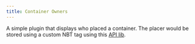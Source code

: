 ```yaml
---
title: Container Owners 
---
```


A simple plugin that displays who placed a container. The placer would be stored using a custom NBT tag using this [API lib](https://www.spigotmc.org/resources/nbt-api.7939/). 
